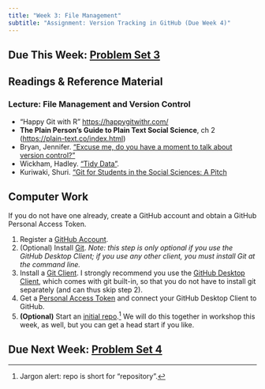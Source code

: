 ```yaml
---
title: "Week 3: File Management"
subtitle: "Assignment: Version Tracking in GitHub (Due Week 4)"
---
```

## Due This Week: [Problem Set 3]((../problemsets/ps3.qmd))

## Readings & Reference Material
### Lecture: File Management and Version Control

- "Happy Git with R" <https://happygitwithr.com/>
- **The Plain Person's Guide to Plain Text Social Science**, ch 2 (<https://plain-text.co/index.html>)
- Bryan, Jennifer.  ["Excuse me, do you have a moment to talk about version control?"](https://peerj.com/preprints/3159v2/)
- Wickham, Hadley. ["Tidy Data"](https://vita.had.co.nz/papers/tidy-data.pdf).
- Kuriwaki, Shuri. ["Git for Students in the Social Sciences: A Pitch](https://www.shirokuriwaki.com/programming/kuriwaki_github_handout.pdf)

## Computer Work

If you do not have one already, create a GitHub account and obtain a GitHub Personal Access Token. 

1. Register a [GitHub Account](https://happygitwithr.com/github-acct.html).
2. (Optional) Install [Git](https://happygitwithr.com/install-git).  *Note: this step is only optional if you use the GitHub Desktop Client; if you use any other client, you must install Git at the command line.*
3. Install a [Git Client](https://happygitwithr.com/git-client.html).  I strongly recommend you use the [GitHub Desktop Client](https://github.com/apps/desktop), which comes with git built-in, so that you do not have to install git separately (and can thus skip step 2).
4. Get a [Personal Access Token](https://happygitwithr.com/https-pat) and connect your GitHub Desktop Client to GitHub.
5. **(Optional)**  Start an [initial repo](https://happygitwithr.com/push-pull-github.html).[^repo]  We will do this together in workshop this week, as well, but you can get a head start if you like.

[^repo]: Jargon alert: repo is short for "repository".

## Due Next Week: [Problem Set 4](../problemsets/ps4.qmd)